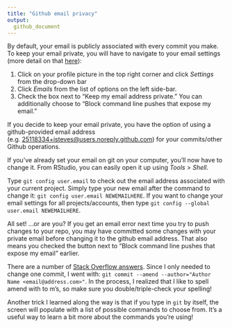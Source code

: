 ```yaml
---
title: "Github email privacy"
output:
  github_document
---
```


By default, your email is publicly associated with every commit you make. To keep your email private, you will have to navigate to your email settings (more detail on that [here](https://help.github.com/articles/setting-your-commit-email-address-on-github/)):

1. Click on your profile picture in the top right corner and click *Settings* from the drop-down bar
2. Click *Emails* from the list of options on the left side-bar. 
3. Check the box next to "Keep my email address private." You can additionally choose to "Block command line pushes that expose my email."
    
If you decide to keep your email private, you have the option of using a github-provided email address (e.g. [25118334+isteves@users.noreply.github.com](mailto:25118334+isteves@users.noreply.github.com)) for your commits/other Github operations.  

If you've already set your email on git on your computer, you'll now have to change it.  From RStudio, you can easily open it up using *Tools* > *Shell*.

Type `git config user.email` to check out the email address associated with your current project.  Simply type your new email after the command to change it: `git config user.email NEWEMAILHERE`. If you want to change your email settings for all projects/accounts, then type `git config --global user.email NEWEMAILHERE`.

All set!  ...or are you?  If you get an email error next time you try to push changes to your repo, you may have committed some changes with your private email before changing it to the github email address.  That also means you checked the button next to "Block command line pushes that expose my email" earlier.

There are a number of [Stack Overflow answers](https://stackoverflow.com/questions/3042437/change-commit-author-at-one-specific-commit). Since I only needed to change one commit, I went with: `git commit --amend --author="Author Name <email@address.com>"`. In the process, I realized that I like to spell amend with to m's, so make sure you double/triple-check your spelling!  

Another trick I learned along the way is that if you type in `git` by itself, the screen will populate with a list of possible commands to choose from.  It's a useful way to learn a bit more about the commands you're using!
